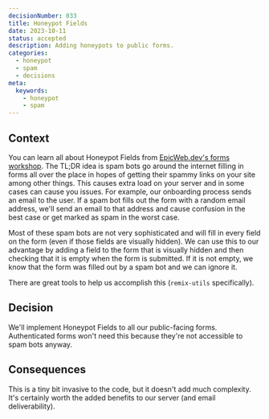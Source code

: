 ```yaml
---
decisionNumber: 033
title: Honeypot Fields
date: 2023-10-11  
status: accepted
description: Adding honeypots to public forms.
categories:
  - honeypot 
  - spam
  - decisions
meta:
  keywords:
    - honeypot
    - spam
---
```


## Context

You can learn all about Honeypot Fields from
[EpicWeb.dev's forms workshop](https://forms.epicweb.dev/06). The TL;DR idea is
spam bots go around the internet filling in forms all over the place in hopes of
getting their spammy links on your site among other things. This causes extra
load on your server and in some cases can cause you issues. For example, our
onboarding process sends an email to the user. If a spam bot fills out the form
with a random email address, we'll send an email to that address and cause
confusion in the best case or get marked as spam in the worst case.

Most of these spam bots are not very sophisticated and will fill in every field
on the form (even if those fields are visually hidden). We can use this to our
advantage by adding a field to the form that is visually hidden and then
checking that it is empty when the form is submitted. If it is not empty, we
know that the form was filled out by a spam bot and we can ignore it.

There are great tools to help us accomplish this (`remix-utils` specifically).

## Decision

We'll implement Honeypot Fields to all our public-facing forms. Authenticated
forms won't need this because they're not accessible to spam bots anyway.

## Consequences

This is a tiny bit invasive to the code, but it doesn't add much complexity.
It's certainly worth the added benefits to our server (and email
deliverability).
